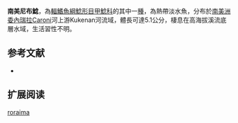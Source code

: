 {{Speciesbox
| name = 南美尼布鯰
| image = 
| image_width = 250px
| image_caption = 
| status = NE
| status_system = IUCN3.1
| genus = Neblinichthys
| species = roraima
| authority = [[Provenzano_R.,_Lasso_A._&_Ponte|Provenzano R., Lasso A. & Ponte]], 1995
| synonyms = 
}} 
'''南美尼布鯰'''，為[[輻鰭魚綱|輻鰭魚綱]][[鯰形目|鯰形目]][[甲鯰科|甲鯰科]]的其中一[[種|種]]，為熱帶淡水魚，分布於[[南美洲|南美洲]][[委內瑞拉|委內瑞拉]]Caroni河上游Kukenan河流域，體長可達5.1公分，棲息在高海拔溪流底層水域，生活習性不明。

==参考文献==
*{{FishBase_species|genus=Neblinichthys|species=roraima|year=2014|month=11}}

== 扩展阅读 ==
{{refbegin}}
{{wikispecies-inline|Neblinichthys roraima|南美尼布鯰}}
{{refend}}
{{Taxonbar|from=Q5703507}}

[[Category:尼布鯰屬|roraima]]